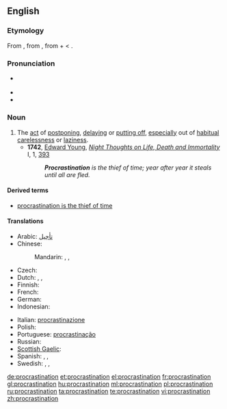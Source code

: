 {{wikipedia}}
==English==

===Etymology===
From {{etyl|la|en}} {{term|procrastinatio|prōcrāstinātiō|lang=la}}, from {{term|procrastino|prōcrāstinō|procrastinate|lang=la}}, from {{term|pro|prō|lang=la}} + {{term|crastinus|crāstinus|of tomorrow|lang=la}} < {{term|cras|crās|tomorrow|lang=la}}.

===Pronunciation===
* {{a|RP}} {{IPA|/pɹəʊ̆ˌkɹæstɪˈneɪʃə̆n/}}
* {{audio|en-us-procrastination.ogg|Audio (US)}}
* {{rhymes|eɪʃən}}

===Noun===
{{en-noun}}

# The [[act]] of [[postpone|postponing]], [[delay|delaying]] or [[put off|putting off]], [[especially]] out of [[habitual]] [[carelessness]] or [[laziness]].
#* '''1742''', [[w:Edward Young|Edward Young]], ''[[w:Night Thoughts (poem)|Night Thoughts on Life, Death and Immortality]]'' I, 1, [http://books.google.com/books?id=rtJbAAAAMAAJ&pg=PA95&dq=procrastination+intitle:night+intitle:thoughts&lr=lang_en&as_brr=0&ei=sve2SKSzKYXKzQSanZmnCA#PPA95,M1 393]
#*: '''''Procrastination''' is the thief of time; year after year it steals until all are fled.''

====Derived terms====
* [[procrastination is the thief of time]]

====Translations====
{{trans-top|act of postponing, delaying or putting off}}
* Arabic: [[تأجيل]]
* Chinese:
*: Mandarin: {{t|cmn|耽擱|sc=Hani}}, {{t|cmn|耽搁|tr=dāngē|sc=Hani}}, {{t-|cmn|拖延|tr=tuōyán|sc=Hani}}
* Czech: {{t-|cs|odkládání|n}}
* Dutch: {{t-|nl|uitstel|n}}, {{t|nl|uitstelgedrag|n}}, {{t|nl|procrastinatie|f}}
* Finnish: {{t-|fi|lykkäys}}
* French: {{t+|fr|procrastination|f}}
* German: {{t+|de|Aufschub|m}}
* Indonesian: {{t-|id|tunda|alt=penundaan|xs=Indonesian}}
{{trans-mid}}
* Italian: [[procrastinazione]]
* Polish: {{t|pl|zwłoka|f}}
* Portuguese: [[procrastinação]] {{italbrac|Brazil}}
* Russian: {{t+|ru|прокрастинация|f}}
* [[Scottish Gaelic]]: {{t-|gd|màirnealachd|f|xs=Scottish Gaelic}}
* Spanish: {{t+|es|desidia|f}}, {{t|es|dejar algo para más tarde, para mañana...}},  {{t|es|procrastinación |f}}
* Swedish: {{t|sv|förhalning}}, {{t|sv|förhalande}}, {{t|sv|prokrastinering}}
{{trans-bottom}}

[[de:procrastination]]
[[et:procrastination]]
[[el:procrastination]]
[[fr:procrastination]]
[[gl:procrastination]]
[[hu:procrastination]]
[[ml:procrastination]]
[[pl:procrastination]]
[[ru:procrastination]]
[[ta:procrastination]]
[[te:procrastination]]
[[vi:procrastination]]
[[zh:procrastination]]